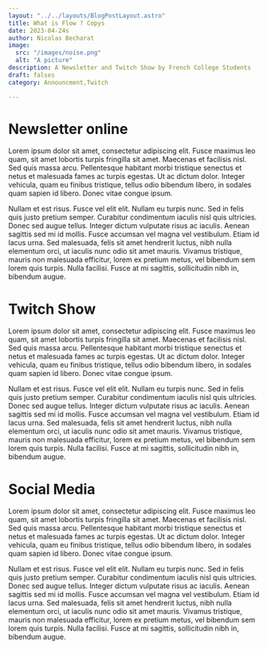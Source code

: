 ```yaml
---
layout: "../../layouts/BlogPostLayout.astro"
title: What is Flow ? Copys
date: 2023-04-24s
author: Nicolas Becharat
image:
  src: "/images/noise.png"
  alt: "A picture"
description: A Newsletter and Twitch Show by French College Students
draft: falses
category: Announcment,Twitch

---
```



<Separation></Separation>




# Newsletter online


  Lorem ipsum dolor sit amet, consectetur adipiscing elit. Fusce maximus leo quam, sit amet lobortis turpis fringilla sit amet. Maecenas et facilisis nisl. Sed quis massa arcu. Pellentesque habitant morbi tristique senectus et netus et malesuada fames ac turpis egestas. Ut ac dictum dolor. Integer vehicula, quam eu finibus tristique, tellus odio bibendum libero, in sodales quam sapien id libero. Donec vitae congue ipsum.


  Nullam et est risus. Fusce vel elit elit. Nullam eu turpis nunc. Sed in felis quis justo pretium semper. Curabitur condimentum iaculis nisl quis ultricies. Donec sed augue tellus. Integer dictum vulputate risus ac iaculis. Aenean sagittis sed mi id mollis. Fusce accumsan vel magna vel vestibulum. Etiam id lacus urna. Sed malesuada, felis sit amet hendrerit luctus, nibh nulla elementum orci, ut iaculis nunc odio sit amet mauris. Vivamus tristique, mauris non malesuada efficitur, lorem ex pretium metus, vel bibendum sem lorem quis turpis. Nulla facilisi. Fusce at mi sagittis, sollicitudin nibh in, bibendum augue.


# Twitch Show
 Lorem ipsum dolor sit amet, consectetur adipiscing elit. Fusce maximus leo quam, sit amet lobortis turpis fringilla sit amet. Maecenas et facilisis nisl. Sed quis massa arcu. Pellentesque habitant morbi tristique senectus et netus et malesuada fames ac turpis egestas. Ut ac dictum dolor. Integer vehicula, quam eu finibus tristique, tellus odio bibendum libero, in sodales quam sapien id libero. Donec vitae congue ipsum.


  Nullam et est risus. Fusce vel elit elit. Nullam eu turpis nunc. Sed in felis quis justo pretium semper. Curabitur condimentum iaculis nisl quis ultricies. Donec sed augue tellus. Integer dictum vulputate risus ac iaculis. Aenean sagittis sed mi id mollis. Fusce accumsan vel magna vel vestibulum. Etiam id lacus urna. Sed malesuada, felis sit amet hendrerit luctus, nibh nulla elementum orci, ut iaculis nunc odio sit amet mauris. Vivamus tristique, mauris non malesuada efficitur, lorem ex pretium metus, vel bibendum sem lorem quis turpis. Nulla facilisi. Fusce at mi sagittis, sollicitudin nibh in, bibendum augue.

# Social Media 
 Lorem ipsum dolor sit amet, consectetur adipiscing elit. Fusce maximus leo quam, sit amet lobortis turpis fringilla sit amet. Maecenas et facilisis nisl. Sed quis massa arcu. Pellentesque habitant morbi tristique senectus et netus et malesuada fames ac turpis egestas. Ut ac dictum dolor. Integer vehicula, quam eu finibus tristique, tellus odio bibendum libero, in sodales quam sapien id libero. Donec vitae congue ipsum.


  Nullam et est risus. Fusce vel elit elit. Nullam eu turpis nunc. Sed in felis quis justo pretium semper. Curabitur condimentum iaculis nisl quis ultricies. Donec sed augue tellus. Integer dictum vulputate risus ac iaculis. Aenean sagittis sed mi id mollis. Fusce accumsan vel magna vel vestibulum. Etiam id lacus urna. Sed malesuada, felis sit amet hendrerit luctus, nibh nulla elementum orci, ut iaculis nunc odio sit amet mauris. Vivamus tristique, mauris non malesuada efficitur, lorem ex pretium metus, vel bibendum sem lorem quis turpis. Nulla facilisi. Fusce at mi sagittis, sollicitudin nibh in, bibendum augue.




